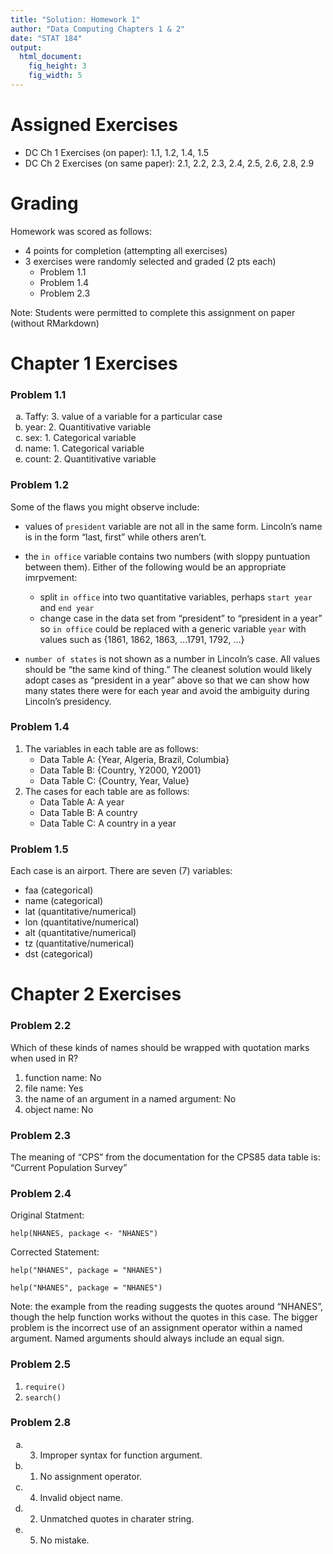 ```yaml
---
title: "Solution: Homework 1"
author: "Data Computing Chapters 1 & 2"
date: "STAT 184"
output: 
  html_document:
    fig_height: 3
    fig_width: 5
---
```


# Assigned Exercises

- DC Ch 1 Exercises (on paper): 1.1, 1.2, 1.4, 1.5 
- DC Ch 2 Exercises (on same paper): 2.1, 2.2, 2.3, 2.4, 2.5, 2.6, 2.8, 2.9  


# Grading

Homework was scored as follows: 

- 4 points for completion (attempting all exercises)
- 3 exercises were randomly selected and graded (2 pts each)
    - Problem 1.1
    - Problem 1.4
    - Problem 2.3

Note: Students were permitted to complete this assignment on paper (without RMarkdown)

# Chapter 1 Exercises

### Problem 1.1

a. Taffy: 3. value of a variable for a particular case 
#. year: 2. Quantitivative variable
#. sex: 1. Categorical variable
#. name: 1. Categorical variable
#. count: 2. Quantitivative variable


### Problem 1.2

Some of the flaws you might observe include:

* values of `president` variable are not all in the same form.  Lincoln's name is in the form "last, first" while others aren't.

* the `in office` variable contains two numbers (with sloppy puntuation between them).  Either of the following would be an appropriate imrpvement:
    * split `in office` into two quantitative variables, perhaps `start year` and `end year`
    * change case in the data set from "president" to "president in a year" so `in office` could be replaced with a generic variable `year` with values such as {1861, 1862, 1863, ...1791, 1792, ...}
    
* `number of states` is not shown as a number in Lincoln's case.  All values should be "the same kind of thing."  The cleanest solution would likely adopt cases as "president in a year" above so that we can show how many states there were for each year and avoid the ambiguity during Lincoln's presidency.

### Problem 1.4

1. The variables in each table are as follows:
    * Data Table A: {Year, Algeria, Brazil, Columbia}
    * Data Table B: {Country, Y2000, Y2001}
    * Data Table C: {Country, Year, Value}

2. The cases for each table are as follows:
    * Data Table A: A year
    * Data Table B: A country
    * Data Table C: A country in a year


### Problem 1.5

Each case is an airport.  There are seven (7) variables: 

* faa (categorical)
* name (categorical)
* lat (quantitative/numerical)
* lon (quantitative/numerical)
* alt (quantitative/numerical)
* tz (quantitative/numerical)
* dst (categorical)


# Chapter 2 Exercises

### Problem 2.2

Which of these kinds of names should be wrapped with quotation marks when used in R?

1. function name: No
2. file name: Yes
3. the name of an argument in a named argument: No
4. object name: No

### Problem 2.3

The meaning of "CPS" from the documentation for the CPS85  data table is: "Current Population Survey"


### Problem 2.4

Original Statment: 
```
help(NHANES, package <- "NHANES")
```

Corrected Statement:
```
help("NHANES", package = "NHANES")
```
```
help("NHANES", package = "NHANES")
```

Note: the example from the reading suggests the quotes around "NHANES", though the help function works without the quotes in this case.  The bigger problem is the incorrect use of an assignment operator within a named argument.  Named arguments should always include an equal sign.


### Problem 2.5

1. `require()`
2. `search()`


### Problem 2.8

a. (3) Improper syntax for function argument.
#. (1) No assignment operator.
#. (4) Invalid object name.
#. (2) Unmatched quotes in charater string.
#. (5) No mistake.

